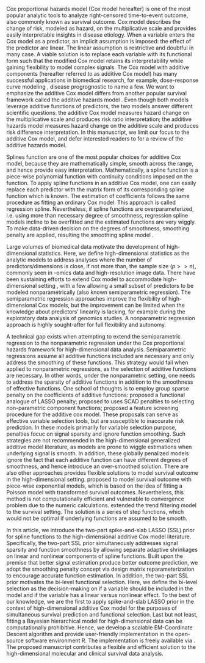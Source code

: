 \section{Introduction}

Cox proportional hazards model (Cox model hereafter) is one of the most popular analytic tools to analyze right-censored time-to-event outcome, also commonly known as survival outcome. Cox model describes the change of risk, modeled as hazard, on the multiplicative scale and provides easily interpretable insights in disease etiology. When a variable enters the Cox model as a predictor, an implicit assumption is imposed: the effect of the predictor are linear. The linear assumption is restrictive and doubtful in many case. A viable solution is to replace each variable with its functional form such that the modified Cox model retains its interpretability while gaining flexibility to model complex signals. The Cox model with additive components (hereafter referred to as additive Cox model) has many successful applications in biomedical research, for example, dose-response curve modeling \cite{Steenland2004}, disease progrognostic \cite{gray1992} to name a few. We want to emphasize the additive Cox model differs from another popular survival framework called the additive hazards model \cite{aalen1980}. Even though both models leverage additive functions of predictors, the two models answer different scientific questions: the additive Cox model measures hazard change on the multiplicative scale and produces risk ratio interpretation; the additive hazards model measures hazard change on the additive scale and produces risk difference interpretation. In this manuscript, we limit our focus to the additive Cox model, and defer interested readers to \cite{lin1997} for a review of the additive hazards model.

Splines function are one of the most popular choices for additive Cox model, because they are mathematically simple, smooth across the range, and hence provide easy interpretation. Mathematically, a spline function is a piece-wise polynomial function with continuity conditions imposed on the function. \cite{Wood2017} To apply spline functions in an additive Cox model, one can easily replace each predictor with the matrix form of its corresponding spline function which is known. The estimation of coefficients follows the same procedure as fitting an ordinary Cox model. This approach is called regression spline. Nevertheless, if spline functions are overparameterized, i.e. using more than necessary degree of smoothness, regression spline models incline to be overfitted and the estimated functions are very wiggly. To make data-driven decision on the degrees of smoothness, smoothing penalty are applied, resulting the smoothing spline model \cite{reinsch1967}.

Large volumes of biomedical data motivate the development of high-dimensional statistics. Here, we define high-dimensional statistics as the analytic models to address analyses where the number of predictors/dimensions is close, if not more than, the sample size ($p>>n$), commonly seen in -omics data and high-resolution image data. There have been sustaining efforts to extend Cox model to accommodate high-dimensional setting \cite{tibshirani1997, fan2002, zhang2007, wu2012, bradic2011, fan2010}, with a few allowing a small subset of predictors to be modeled nonparametrically\cite{Du2010} (also known semiparametric regression). The semiparametric regression approaches improve the flexibility of high-dimensional Cox models, but the improvement can be limited when the knowledge about predictors' linearity is lacking, for example during the exploratory data analysis of genomics studies. A nonparametric regression approach is highly sought-after for full flexibility and autonomy.

A technical gap exists when attempting to extend the semiparametric regression to the nonparametric regression under the Cox proportional hazards framework for high-dimensional data analysis. Semiparametric regressions assume all additive functions included are necessary and only address the smoothing of these functions. This strategy would fail when applied to nonparametric regressions, as the selection of additive functions are necessary. In other words, under the nonparametric setting, one needs to address the sparsity of additive functions in addition to the smoothness of effective functions. One school of thoughts is to employ group sparse penalty on the coefficients of additive functions: \cite{leng2006} proposed a functional analogue of LASSO penalty;\cite{Lian2013} proposed to uses SCAD penalties to selecting non-parametric component functions;\cite{Yang2018} proposed a feature screening procedure for the additive cox model. These proposals can serve as effective variable selection tools, but are susceptible to inaccurate risk prediction. In these models primarily for variable selection purpose, penalties focuc on signal sparsity and ignore function smoothing. Such strategies are not recommended in the high-dimensional generalized additive model literature, as models are prone to wiggle estimations when underlying signal is smooth. \cite{Meier2009} In addition, these globally penalized models ignore the fact that each additive function can have different degrees of smoothness, and hence introduce an over-smoothed solution. \cite{scheipl2013} There are also other approaches provides flexible solutions to model survival outcome in the high-dimensional setting. \cite{bender2018} proposed to model survival outcome with piece-wise exponential models, which is based on the idea of fitting a Poisson model with transformed survival outcomes. Nevertheless, this method is not computationally efficient and vulnerable to convergence problem due to the numeric calculations. \cite{wu2019} extended the trend filtering model to the survival setting. The solution is a series of step functions, which would not be optimal if underlying functions are assumed to be smooth.

In this article, we introduce the two-part spike-and-slab LASSO (SSL) prior for spline functions \cite{guo2022} to the high-dimensional additive Cox model literature. Specifically, the two-part SSL prior simultaneously addresses signal sparsity and function smoothness by allowing separate adaptive shrinkages on linear and nonlinear components of spline functions. Built upon the premise that better signal estimation produce better outcome prediction, we adopt the smoothing penalty concept via design matrix reparameterization to encourage accurate function estimation. In addition, the two-part SSL prior motivates the bi-level functional selection. Here, we define the bi-level selection as the decision-making on if a variable should be included in the model and if the variable has a linear versus nonlinear effect. To the best of our knowledge, we are the first to apply spike-and-slab LASSO prior in the context of high-dimensional additive Cox model for the purposes of simultaneous survival prediction and functional selection. Last but not least, fitting a Bayesian hierarchical model for high-dimensional data can be computationally prohibitive. Hence, we develop a scalable EM-Coordinate Descent algorithm and provide user-friendly implementation in the open-source software environment R\cite{R2021}. The implementation is freely available via \url{https://github.com/boyiguo1/BHAM}. The proposed manuscript contributes a flexible and efficient solution to the high-dimensional molecular and clinical survival data analysis.
